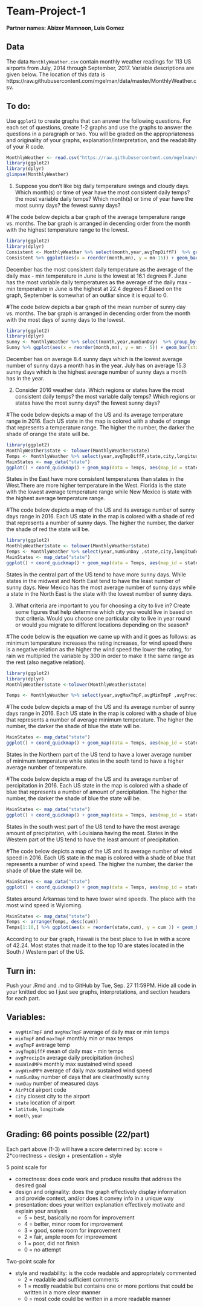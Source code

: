 # Team-Project-1

**Partner names: Abizer Mamnoon, Luis Gomez**

## Data
The data `MonthlyWeather.csv` contain monthly weather readings for 113 US airports from July, 2014 through September, 2017. Variable descriptions are given below. The location of this data is https://raw.githubusercontent.com/mgelman/data/master/MonthlyWeather.csv. 

## To do:
Use `ggplot2` to create graphs that can answer the following questions. For each set of questions, create 1-2 graphs and use the graphs to answer the questions in a paragraph or two. You will be graded on the appropriateness and originality of your graphs, explanation/interpretation, and the readability of your R code.

```r
MonthlyWeather <- read.csv("https://raw.githubusercontent.com/mgelman/data/master/MonthlyWeather.csv")
library(ggplot2)
library(dplyr)
glimpse(MonthlyWeather)
```

1. Suppose you don't like big daily temperature swings and cloudy days. Which month(s) or time of year have the most consistent daily temps? the most variable daily temps? Which month(s) or time of year have the most sunny days? the fewest sunny days?

#The code below depicts a bar graph of the average temperature range vs. months. The bar graph is arranged in decending order from the month with the highest temperature range to the lowest. 
```r
library(ggplot2)
library(dplyr)
Consistent <- MonthlyWeather %>% select(month,year,avgTmpDiffF)  %>% group_by(month) %>% summarize(mn = round(mean(avgTmpDiffF),2))%>% arrange(mn)
Consistent %>% ggplot(aes(x = reorder(month,mn), y = mn-15)) + geom_bar(stat = 'identity')  + coord_flip() + xlab("Months") + ylab("Average Temperature Range (F) -15 ") + ggtitle("Average Temperature Range per Month")
```

December has the most consistent daily temperature as the average of the daily max - min temperature in June is the lowest at 16.1 degrees F. June has the most variable daily temperatures as the average of the daily max - min temperature in June is the highest at 22.4 degrees F.Based on the graph, September is somewhat of an outliar since it is equal to 0. 


#The code below depicts a bar graph of the mean number of sunny day vs. months. The bar graph is arranged in decending order from the month with the most days of sunny days to the lowest.
```r
library(ggplot2)
library(dplyr)
Sunny <- MonthlyWeather %>% select(month,year,numSunDay)  %>% group_by(month) %>% summarize(mn = round(mean(numSunDay),2)) %>% arrange(desc(mn))
Sunny %>% ggplot(aes(x = reorder(month,mn), y = mn - 5)) + geom_bar(stat = 'identity') + coord_flip() + xlab("Months") + ylab("Mean Number of Sunny Days - 5") + ggtitle("Average Number of Sunny Days per Month")
```

December has on average 8.4 sunny days which is the lowest average number of sunny days a month has in the year. July has on average 15.3 sunny days which is the highest average number of sunny days a month has in the year.

2. Consider 2016 weather data. Which regions or states  have the most consistent daily temps? the most variable daily temps? Which regions or states have the most sunny days? the fewest sunny days?


#The code below depicts a map of the US and its average temperature range in 2016. Each US state in the map is colored with a shade of orange that represents a temperature range. The higher the number, the darker the shade of orange the state will be.   
```r
library(ggplot2)
MonthlyWeather$state <- tolower(MonthlyWeather$state)
Temps <- MonthlyWeather %>% select(year,avgTmpDiffF,state,city,longitude,latitude) %>% filter(year == 2016) %>% group_by(state) %>% summarize(mn = round(mean(avgTmpDiffF),2))%>% arrange(mn)
MainStates <- map_data("state")
ggplot() + coord_quickmap() + geom_map(data = Temps, aes(map_id = state, fill = mn), map = MainStates) + expand_limits(x = MainStates$long, y = MainStates$lat) + ggtitle(" 2016 Average Range of Temperatures in US States") + scale_fill_distiller(palette = "Oranges")
```

States in the East have more consistent temperatures than states in the West.There are more higher temperature in the West. Florida is the state with the lowest average temperature range while New Mexico is state with the highest average temperature range. 



#The code below depicts a map of the US and its average number of sunny days range in 2016. Each US state in the map is colored with a shade of red that represents a number of sunny days. The higher the number, the darker the shade of red the state will be.   
```r
library(ggplot2)
MonthlyWeather$state <- tolower(MonthlyWeather$state)
Temps <- MonthlyWeather %>% select(year,numSunDay ,state,city,longitude,latitude) %>% filter(year == 2016) %>% group_by(state) %>% summarize(mn = round(mean(numSunDay),2))%>% arrange(mn)
MainStates <- map_data("state")
ggplot() + coord_quickmap() + geom_map(data = Temps, aes(map_id = state, fill = mn), map = MainStates) + expand_limits(x = MainStates$long, y = MainStates$lat) + ggtitle(" 2016 Average Number of Sunny Days in US States") + scale_fill_gradient(low = "lightpink", high = "purple4")
```
States in the central part of the US tend to have more sunny days. While states in the midwest and North East tend to have the least number of sunny days. New Mexico has the most average number of sunny days while a state in the North East is the state with the lowest number of sunny days.  

3. What criteria are important to you for choosing a city to live in? Create some figures that help determine which city you would live in based on that criteria. Would you choose one particular city to live in year round or would you migrate to different locations depending on the season?



#The code below is the equation we came up with and it goes as follows: as minimum temperature increases the rating increases, for wind speed there is a negative relation as the higher the wind speed the lower the rating, for rain we multiplied the variable by 300 in order to make it the same range as the rest (also negative relation).
```r
library(ggplot2)
library(dplyr)
MonthlyWeather$state <-tolower(MonthlyWeather$state)

Temps <- MonthlyWeather %>% select(year,avgMaxTmpF,avgMinTmpF ,avgPrecipIn,avgWindMPH,state,city,longitude,latitude) %>% filter(year == 2016) %>% group_by(state) %>% summarize(max_temp = round(mean(avgMaxTmpF),2), min_temp = round(mean(avgMinTmpF),2), rain = round(mean(avgPrecipIn),2), wind_speed = round(mean(avgWindMPH),2)) %>% mutate(min_temp_point = ifelse(min_temp > 60 & min_temp <= 70, 2, 1), rain_point = ifelse(rain < 0.05, 2,1), wind_point = ifelse(wind_speed < 12, 2, 1), cum = min_temp - 300*rain - wind_speed)

```



#The code below depicts a map of the US and its average number of sunny days range in 2016. Each US state in the map is colored with a shade of blue that represents a number of average minimum temperature. The higher the number, the darker the shade of blue the state will be.

```r
MainStates <- map_data("state")
ggplot() + coord_quickmap() + geom_map(data = Temps, aes(map_id = state, fill = min_temp), map = MainStates) + expand_limits(x = MainStates$long, y = MainStates$lat) + ggtitle(" 2016 Average Minimum Temperature in US States") + scale_fill_distiller()
```


States in the Northern part of the US tend to have a lower average number of minimum temperature while states in the south tend to have a higher average number of temperature. 


#The code below depicts a map of the US and its average number of percipitation in 2016. Each US state in the map is colored with a shade of blue that represents a number of amount of percipitation. The higher the number, the darker the shade of blue the state will be.
```r
MainStates <- map_data("state")
ggplot() + coord_quickmap() + geom_map(data = Temps, aes(map_id = state, fill = rain), map = MainStates) + expand_limits(x = MainStates$long, y = MainStates$lat) + ggtitle(" 2016 Average Precipitation in US States") + scale_fill_distiller()
```


States in the south west part of the US tend to have the most average amount of precipitation, with Louisiana having the most. States in the Western part of the US tend to have the least amount of precipitation. 


#The code below depicts a map of the US and its average number of wind speed in 2016. Each US state in the map is colored with a shade of blue that represents a number of wind speed. The higher the number, the darker the shade of blue the state will be.
```r
MainStates <- map_data("state")
ggplot() + coord_quickmap() + geom_map(data = Temps, aes(map_id = state, fill = wind_speed), map = MainStates) + expand_limits(x = MainStates$long, y = MainStates$lat) + ggtitle(" 2016 Average Wind Speed in US States") + scale_fill_distiller()
```


States around Arkansas tend to have lower wind speeds. The place with the most wind speed is Wyioming. 



```r
MainStates <- map_data("state")
Temps <- arrange(Temps, desc(cum)) 
Temps[1:10,] %>% ggplot(aes(x = reorder(state,cum), y = cum )) + geom_bar(stat = 'identity') + coord_flip() + xlab("States") + ylab("Cumulative Score") + ggtitle("Ranking of States") + geom_text(aes(label = cum),nudge_y = 2, size = 2)
```


According to our bar graph, Hawaii is the best place to live in with a score of 42.24. Most states that made it to the top 10 are states located in the South / Western part of the US. 


## Turn in:
Push your .Rmd and .md to GitHub by Tue, Sep. 27 11:59PM. Hide all code in your knitted doc so I just see graphs, interpretations, and section headers for each part. 

## Variables:

- `avgMinTmpF` and `avgMaxTmpF` average of daily max or min temps
- `minTmpF` and `maxTmpF` monthly min or max temps 
- `avgTmpF` average temp 
- `avgTmpDiffF` mean of daily max - min temps
- `avgPrecipIn` average daily precipitation (inches)
- `maxWindMPH` monthly max sustained wind speed
- `avgWindMPH` average of daily max sustained wind speed
- `numSunDay` number of days that are clear/mostly sunny
- `numDay` number of measured days 
- `AirPtCd` airport code
- `city` closest city to the airport
- `state` location of airport
- `latitude`, `longitude`
- `month`, `year`

## Grading: 66 points possible (22/part)

Each part above (1-3) will have a score determined by:
score = 2*correctness + design + presentation + style

5 point scale for 

- correctness: does code work and produce results that address the desired goal
- design and originality: does the graph effectively display information and provide context, and/or does it convey info in a unique way
- presentation: does your written explanation effectively motivate and explain your analysis  
  - 5 = best, basically no room for improvement
  - 4 = better, minor room for improvement
  - 3 = good, some room for improvement
  - 2 = fair, ample room for improvement
  - 1 = poor, did not finish
  - 0 = no attempt

Two-point scale for

- style and readability: is the code readable and appropriately commented
  - 2 = readable and sufficient comments
  - 1 = mostly readable but contains one or more portions that could be written in a more clear manner
  - 0 = most code could be written in a more readable manner 
